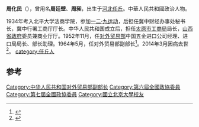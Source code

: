 '''周化民'''（{{bd|1914年|3月|2014年|3月24日|catIdx=Zhou}}），曾用名'''周廷壁'''、'''周昶'''，出生于[[河北|河北]][[任丘|任丘]]。中華人民共和國政治人物。

1934年考入北平大学法商学院，参加[[一二·九运动|一二·九运动]]，后担任冀中财经办事处秘书长，冀中行署工商厅厅长。中华人民共和国成立后，担任[[太原市工商局|太原市工商局]]局长，[[山西省政府|山西省政府]]委员兼商业厅厅。1952年11月，任[[对外贸易部|对外贸易部]]中国五金进口公司经理、进口局局长、部长助理。1964年5月，任对外贸易部副部长<ref>{{cite news|title=陈云对待资本与资本市场的思想实践探析|url=http://www.qstheory.cn/jj/jjggyfz/201103/t20110331_74764.htm|accessdate=2014-04-04|newspaper=社科院|archive-url=https://web.archive.org/web/20140407094653/http://www.qstheory.cn/jj/jjggyfz/201103/t20110331_74764.htm|archive-date=2014-04-07|dead-url=yes}}</ref>。2014年3月因病去世<ref>{{cite news|title=周化民同志逝世|url=http://cpc.people.com.cn/n/2014/0404/c87393-24830758.html|accessdate=2014-04-04|newspaper=新华网|archive-date=2019-05-15|archive-url=https://web.archive.org/web/20190515014031/http://cpc.people.com.cn/n/2014/0404/c87393-24830758.html|dead-url=no}}</ref>。
[[category:任丘人|category:任丘人]]

==参考==
{{reflist}}
{{中国政治人物小作品}}

[[Category:中华人民共和国对外贸易部副部长|Category:中华人民共和国对外贸易部副部长]]
[[Category:第六屆全國政協委員|Category:第六屆全國政協委員]]
[[Category:第七屆全國政協委員|Category:第七屆全國政協委員]]
[[Category:國立北京大學校友|Category:國立北京大學校友]]